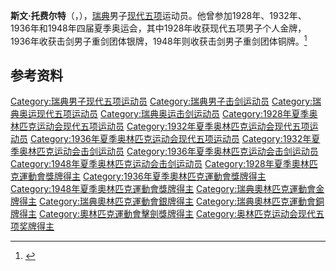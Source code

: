 {{NoteTA|G1=Sports}}
'''斯文·托费尔特'''（{{lang-sv|Sven Thofelt}}，{{bd|1904年|5月19日|1993年|2月1日|}}），[[瑞典|瑞典]]男子[[现代五项|现代五项]]运动员。他曾参加1928年、1932年、1936年和1948年四届夏季奥运会，其中1928年收获现代五项男子个人金牌，1936年收获击剑男子重剑团体银牌，1948年则收获击剑男子重剑团体铜牌。<ref>{{Cite web|title=Sven THOFELT|url=https://www.olympic.org/sven-thofelt|accessdate=2021-03-15|date=2021-03-14|work=International Olympic Committee|language=en|archive-date=2017-03-26|archive-url=https://web.archive.org/web/20170326221241/https://www.olympic.org/sven-thofelt|dead-url=no}}</ref>

== 参考资料 ==
{{reflist}}

{{奥林匹克运动会现代五项比赛男子个人冠军}}

{{Authority control}}
{{DEFAULTSORT:Thofelt, Sven}}
[[Category:瑞典男子现代五项运动员|Category:瑞典男子现代五项运动员]]
[[Category:瑞典男子击剑运动员|Category:瑞典男子击剑运动员]]
[[Category:瑞典奥运现代五项运动员|Category:瑞典奥运现代五项运动员]]
[[Category:瑞典奥运击剑运动员|Category:瑞典奥运击剑运动员]]
[[Category:1928年夏季奥林匹克运动会现代五项运动员|Category:1928年夏季奥林匹克运动会现代五项运动员]]
[[Category:1932年夏季奥林匹克运动会现代五项运动员|Category:1932年夏季奥林匹克运动会现代五项运动员]]
[[Category:1936年夏季奥林匹克运动会现代五项运动员|Category:1936年夏季奥林匹克运动会现代五项运动员]]
[[Category:1932年夏季奥林匹克运动会击剑运动员|Category:1932年夏季奥林匹克运动会击剑运动员]]
[[Category:1936年夏季奥林匹克运动会击剑运动员|Category:1936年夏季奥林匹克运动会击剑运动员]]
[[Category:1948年夏季奥林匹克运动会击剑运动员|Category:1948年夏季奥林匹克运动会击剑运动员]]
[[Category:1928年夏季奧林匹克運動會獎牌得主|Category:1928年夏季奧林匹克運動會獎牌得主]]
[[Category:1936年夏季奧林匹克運動會獎牌得主|Category:1936年夏季奧林匹克運動會獎牌得主]]
[[Category:1948年夏季奧林匹克運動會獎牌得主|Category:1948年夏季奧林匹克運動會獎牌得主]]
[[Category:瑞典奧林匹克運動會金牌得主|Category:瑞典奧林匹克運動會金牌得主]]
[[Category:瑞典奧林匹克運動會銀牌得主|Category:瑞典奧林匹克運動會銀牌得主]]
[[Category:瑞典奧林匹克運動會銅牌得主|Category:瑞典奧林匹克運動會銅牌得主]]
[[Category:奧林匹克運動會擊劍獎牌得主|Category:奧林匹克運動會擊劍獎牌得主]]
[[Category:奥林匹克运动会现代五项奖牌得主|Category:奥林匹克运动会现代五项奖牌得主]]